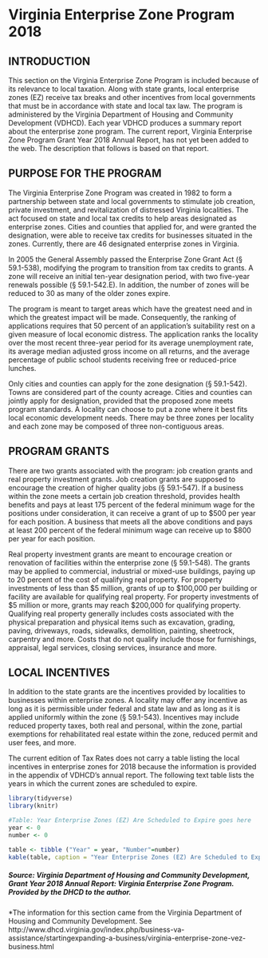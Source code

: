 # Virginia Enterprise Zone Program 2018

## INTRODUCTION
This  section  on  the  Virginia  Enterprise  Zone  Program  is  included because of its relevance to local taxation. Along with  state  grants,  local  enterprise  zones  (EZ)  receive  tax  breaks  and  other  incentives  from  local  governments  that  must  be  in  accordance  with  state  and  local  tax  law.  The  program  is  administered  by  the  Virginia  Department  of  Housing  and  Community  Development  (VDHCD).  Each  year VDHCD produces a summary report about the enterprise zone program. The current report, Virginia Enterprise Zone Program Grant Year 2018 Annual Report, has not yet been added to the web. The description that follows is based on that report.

## PURPOSE FOR THE PROGRAM
The Virginia Enterprise Zone Program was created in 1982 to form a partnership between state and local governments to stimulate job creation, private investment, and revitalization of distressed Virginia localities. The act focused on state and local tax credits to help areas designated as enterprise zones. Cities and counties that applied for, and were granted the designation, were able to receive tax credits for businesses situated  in  the  zones.  Currently,  there  are  46  designated  enterprise zones in Virginia.

In  2005  the  General  Assembly  passed  the  Enterprise  Zone  Grant  Act  (§  59.1-538),  modifying  the  program  to  transition from tax credits to grants. A zone will receive an initial ten-year designation period, with two five-year renewals possible (§ 59.1-542.E). In addition, the number of zones will be reduced to 30 as many of the older zones expire.

The program is meant to target areas which have the greatest need and in which the greatest impact will be made. Consequently, the ranking of applications requires that 50 percent of an application’s suitability rest on a given measure of local economic distress. The application ranks the locality over the most recent three-year period for its average unemployment  rate,  its  average  median  adjusted  gross  income  on all returns, and the average percentage of public school students receiving free or reduced-price lunches.

Only  cities  and  counties  can  apply  for  the  zone  designation  (§  59.1-542).  Towns  are  considered  part  of  the  county  acreage.  Cities  and  counties  can  jointly  apply  for  designation, provided that the proposed zone meets program standards. A locality can choose to put a zone where it best fits local economic development needs. There may be three zones per locality and each zone may be composed of three non-contiguous areas.

## PROGRAM GRANTS 
There  are  two  grants  associated  with  the  program:  job  creation grants and real property investment grants. Job creation grants are supposed to encourage the creation of higher quality jobs (§ 59.1-547). If a business within the zone meets a certain job creation threshold, provides health benefits and pays at least 175 percent of the federal minimum wage for the positions under consideration, it can receive a grant of up to \$500 per year for each position. A business that meets all the above conditions and pays at least 200 percent of the federal minimum wage can receive up to $800 per year for each position.

Real property investment grants are meant to encourage creation or renovation of facilities within the enterprise zone (§  59.1-548).  The  grants  may  be  applied  to  commercial,  industrial or mixed-use buildings, paying up to 20 percent of the cost of qualifying real property. For property investments of less than \$5 million, grants of up to \$100,000 per building or facility are available for qualifying real property. For  property  investments  of  \$5  million  or  more,  grants  may  reach  $200,000  for  qualifying  property.  Qualifying  real  property  generally  includes  costs  associated  with  the  physical preparation and physical items such as excavation, grading, paving, driveways, roads, sidewalks, demolition, painting, sheetrock, carpentry and more. Costs that do not qualify  include  those  for  furnishings,  appraisal,  legal  services, closing services, insurance and more.

## LOCAL INCENTIVES
In addition to the state grants are the incentives provided by  localities to businesses within enterprise zones. A locality may offer any incentive as long as it is permissible under federal and state law and as long as it is applied uniformly within the zone (§ 59.1-543). Incentives may include reduced property taxes, both real and personal, within the zone, partial exemptions for rehabilitated real estate within the zone, reduced permit and user fees, and more.

The current edition of Tax Rates does not carry a table listing  the  local  incentives  in  enterprise  zones  for  2018  because  the  information  is  provided  in  the  appendix  of  VDHCD’s annual report. The following text table lists the years in which the current zones are scheduled to expire. 

```r
library(tidyverse)
library(knitr)
```

```r
#Table: Year Enterprise Zones (EZ) Are Scheduled to Expire goes here
year <- 0
number <- 0

table <- tibble ("Year" = year, "Number"=number)
kable(table, caption = "Year Enterprise Zones (EZ) Are Scheduled to Expire")
```
##### Source: Virginia Department of Housing and Community Development, Grant  Year  2018  Annual  Report:  Virginia  Enterprise  Zone  Program. Provided by the DHCD to the author.


*The information for this section came from the Virginia Department  of  Housing  and  Community  Development.  See  http://www.dhcd.virginia.gov/index.php/business-va-assistance/startingexpanding-a-business/virginia-enterprise-zone-vez-business.html
